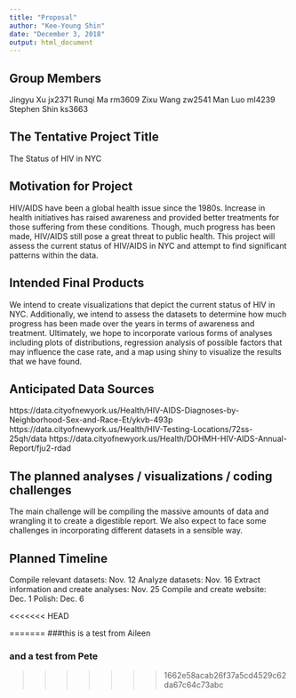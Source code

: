 ```yaml
---
title: "Proposal"
author: "Kee-Young Shin"
date: "December 3, 2018"
output: html_document
---
```



## Group Members
Jingyu Xu jx2371
Runqi Ma rm3609
Zixu Wang zw2541
Man Luo ml4239
Stephen Shin ks3663

## The Tentative Project Title
The Status of HIV in NYC

## Motivation for Project
HIV/AIDS have been a global health issue since the 1980s. Increase in health initiatives has raised awareness and provided better treatments for those suffering from these conditions. Though, much progress has been made, HIV/AIDS still pose a great threat to public health. This project will assess the current status of HIV/AIDS in NYC and attempt to find significant patterns within the data. 

## Intended Final Products
We intend to create visualizations that depict the current status of HIV in NYC. Additionally, we intend to assess the datasets to determine how much progress has been made over the years in terms of awareness and treatment. Ultimately, we hope to incorporate various forms of analyses including plots of distributions, regression analysis of possible factors that may influence the case rate, and a map using shiny to visualize the results that we have found. 

## Anticipated Data Sources
https://data.cityofnewyork.us/Health/HIV-AIDS-Diagnoses-by-Neighborhood-Sex-and-Race-Et/ykvb-493p
https://data.cityofnewyork.us/Health/HIV-Testing-Locations/72ss-25qh/data
https://data.cityofnewyork.us/Health/DOHMH-HIV-AIDS-Annual-Report/fju2-rdad

## The planned analyses / visualizations / coding challenges
The main challenge will be compiling the massive amounts of data and wrangling it to create a digestible report. We also expect to face some challenges in incorporating different datasets in a sensible way. 

## Planned Timeline
Compile relevant datasets: Nov. 12
Analyze datasets: Nov. 16
Extract information and create analyses: Nov. 25
Compile and create website: Dec. 1
Polish: Dec. 6

<<<<<<< HEAD



=======
###this is a test from Aileen

### and a test from Pete
>>>>>>> 1662e58acab26f37a5cd4529c62da67c64c73abc
